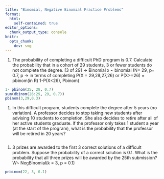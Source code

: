 ```yaml
---
title: "Binomial, Negative Binomial Practice Problems"
format: 
  html:
    self-contained: true
editor_options: 
  chunk_output_type: console
knitr: 
  opts_chunk: 
    dev: svg
---
```


1. The probability of completing a difficult PhD program is 0.7.  Calculate the probability that in a cohort of 29 students, 3 or fewer students do not complete the degree.
[3 of 29] -> Binomial 
x ~ binomial (N= 29, p= 0.7, p -> in terms of completing 
P(X = 29,28,27,26) or P(X>=26) =
pbinom(in R) 1-P(X<26), Pbinom(
```r
1- pbinom(25, 28, 0.7)
sum(dbinom(26:29, 29, 0.7))
pbinom(3,29,0.3)
```

1. In this difficult program, students complete the degree after 5 years (no variation).  A professor decides to stop taking new students after advising 10 students to completion.  She also decides to retire after all of her active students graduate.  If the professor only takes 1 student a year (at the start of the program), what is the probability that the professor will be retired in 20 years?

```r

```


1. 3 prizes are awarded to the first 3 correct solutions of a difficult problem.  Suppose the probability of a correct solution is 0.1.  What is the probability that all three prizes will be awarded by the 25th submission?
W~ NegBinomial(k = 3, p = 0.1)
```r
pnbinom(22, 3, 0.1)
```








